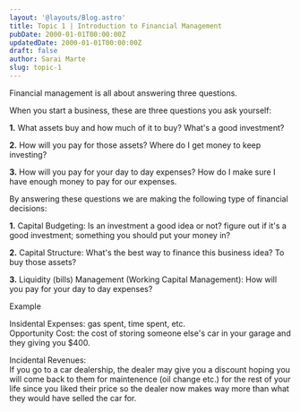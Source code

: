 ```yaml
---
layout: '@layouts/Blog.astro'
title: Topic 1 | Introduction to Financial Management
pubDate: 2000-01-01T00:00:00Z 
updatedDate: 2000-01-01T00:00:00Z 
draft: false
author: Sarai Marte
slug: topic-1
---
```


Financial management is all about answering three questions. 

When you start a business, these are three questions you ask yourself:

**1.** What assets buy and how much of it to buy?    What's a good investment?

**2.** How will you pay for those assets?   Where do I get money to keep investing?

**3.** How will you pay for your day to day expenses?  How do I make sure I have enough money to pay for our expenses.

By answering these questions we are making the following type of financial decisions:

**1.** Capital Budgeting: Is an investment a good idea or not? figure out if it's a good investment;  something you should put your money in?

**2.** Capital Structure: What's the best way to finance this business idea? To buy those assets?

**3.** Liquidity (bills) Management (Working Capital Management): How will you pay for your day to day expenses?  

Example

Insidental Expenses: gas spent, time spent, etc.  
Opportunity Cost: the cost of storing someone else's car in your garage and they giving you $400.   

Incidental Revenues:   
If you go to a car dealership, the dealer may give you a discount hoping you will come back to them for maintenence (oil change etc.) for the rest of your life since you liked their price so the dealer now makes way more than what they would have selled the car for.  